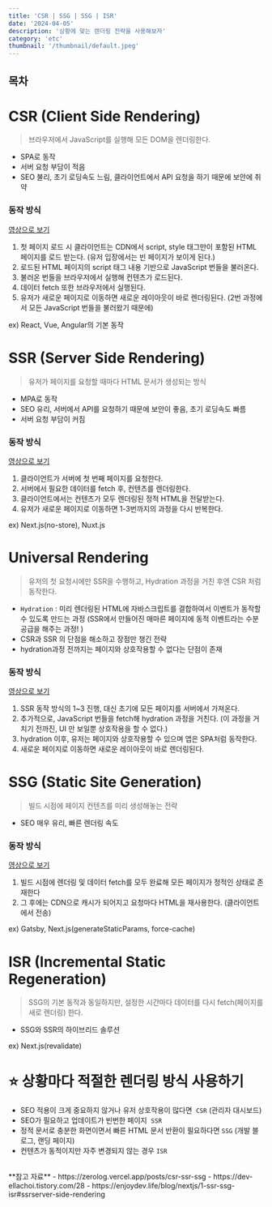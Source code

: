 ```yaml
---
title: 'CSR | SSG | SSG | ISR'  
date: '2024-04-05'
description: '상황에 맞는 렌더링 전략을 사용해보자'
category: 'etc'
thumbnail: '/thumbnail/default.jpeg'
---
```


## 목차

# CSR (Client Side Rendering)
> 브라우저에서 JavaScript를 실행해 모든 DOM을 렌더링한다.
- SPA로 동작
- <span className='blue-bold'>서버 요청 부담이 적음</span>
- <span className='red-bold'>SEO 불리</span>, <span className='red-bold'>초기 로딩속도 느림</span>, 클라이언트에서 API 요청을 하기 때문에 <span className='red-bold'>보안에 취약</span>

### 동작 방식
[영상으로 보기](https://www.youtube.com/watch?v=4-Lel1oaV7M)
1. 첫 페이지 로드 시 클라이언트는 CDN에서 script, style 태그만이 포함된 HTML 페이지를 로드 받는다. (유저 입장에서는 빈 페이지가 보이게 된다.)
2. 로드된 HTML 페이지의 script 태그 내용 기반으로 JavaScript 번들을 불러온다.
3. 불러온 번들을 브라우저에서 실행해 컨텐츠가 로드된다.
4. 데이터 fetch 또한 브라우저에서 실행된다.
5. 유저가 새로운 페이지로 이동하면 새로운 레이아웃이 바로 렌더링된다. (2번 과정에서 모든 JavaScript 번들을 불러왔기 때문에)



ex) React, Vue, Angular의 기본 동작


# SSR (Server Side Rendering)
> 유저가 페이지를 요청할 때마다 HTML 문서가 생성되는 방식
- MPA로 동작
- <span className='blue-bold'>SEO 유리</span>, 서버에서 API를 요청하기 때문에 <span className='blue-bold'>보안이 좋음</span>, <span className='blue-bold'>초기 로딩속도 빠름</span>
- <span className='red-bold'>서버 요청 부담이 커짐</span>

### 동작 방식
[영상으로 보기](https://www.youtube.com/watch?v=0bvo6UKkNDA)
1. 클라이언트가 서버에 첫 번째 페이지를 요청한다.
2. 서버에서 필요한 데이터를 fetch 후, 컨텐츠를 렌더링한다.
3. 클라이언트에서는 컨텐츠가 모두 렌더링된 정적 HTML을 전달받는다.
4. 유저가 새로운 페이지로 이동하면 1-3번까지의 과정을 다시 반복한다.



ex) Next.js(no-store), Nuxt.js

# Universal Rendering
> 유저의 첫 요청시에만 SSR을 수행하고, Hydration 과정을 거친 후엔 CSR 처럼 동작한다.
- `Hydration` : 미리 렌더링된 HTML에 자바스크립트를 결합하여서 이벤트가 동작할 수 있도록 만드는 과정
    (SSR에서 만들어진 매마른 페이지에 동적 이벤트라는 수분 공급을 해주는 과정! )
- CSR과 SSR 의 단점을 해소하고 장점만 챙긴 전략
- hydration과정 전까지는 페이지와 상호작용할 수 없다는 단점이 존재

### 동작 방식
[영상으로 보기](https://www.youtube.com/watch?v=y5CpKiH-3J8)
1. SSR 동작 방식의 1~3 진행, 대신 초기에 모든 페이지를 서버에서 가져온다.
2. 추가적으로, JavaScript 번들을 fetch해 hydration 과정을 거친다. (이 과정을 거치기 전까진, UI 만 보일뿐 상호작용을 할 수 없다.)
3. hydration 이후, 유저는 페이지와 상호작용할 수 있으며 앱은 SPA처럼 동작한다.
4. 새로운 페이지로 이동하면 새로운 레이아웃이 바로 렌더링된다.



# SSG (Static Site Generation)
> 빌드 시점에 페이지 컨텐츠를 미리 생성해놓는 전략
- <span className='blue-bold'>SEO 매우 유리</span>, <span className='blue-bold'>빠른 렌더링 속도</span>

### 동작 방식
[영상으로 보기](https://www.youtube.com/watch?v=1zhT23VDVDc)
1. 빌드 시점에 렌더링 및 데이터 fetch를 모두 완료해 모든 페이지가 정적인 상태로 존재한다
2. 그 후에는 CDN으로 캐시가 되어지고 요청마다 HTML을 재사용한다. (클라이언트에서 전송)



ex) Gatsby, Next.js(generateStaticParams, force-cache)

# ISR (Incremental Static Regeneration)
> SSG의 기본 동작과 동일하지만, 설정한 시간마다 데이터를 다시 fetch(페이지를 새로 렌더링) 한다.
- SSG와 SSR의 하이브리드 솔루션

ex) Next.js(revalidate)


# ⭐️ 상황마다 적절한 렌더링 방식 사용하기
- SEO 적용이 크게 중요하지 않거나 유저 상호작용이 많다면  `CSR` (관리자 대시보드)  
- SEO가 필요하고 업데이트가 빈번한 페이지  `SSR`
- 정적 문서로 충분한 화면이면서 빠른 HTML 문서 반환이 필요하다면 `SSG` (개발 블로그, 랜딩 페이지)
- 컨텐츠가 동적이지만 자주 변경되지 않는 경우 `ISR`

<br />
**참고 자료**
- https://zerolog.vercel.app/posts/csr-ssr-ssg
- https://dev-ellachoi.tistory.com/28
- https://enjoydev.life/blog/nextjs/1-ssr-ssg-isr#ssrserver-side-rendering